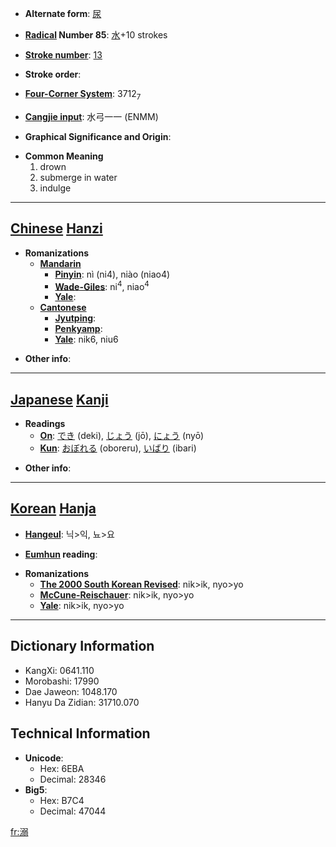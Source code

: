 * '''Alternate form''': [[尿]]

* '''[[Wiktionary:Chinese radical index| Radical]] Number 85''': [[Wiktionary:Chinese radical index 水|水]]+10 strokes

* '''[[Wiktionary:Chinese total strokes index|Stroke number]]''': [[Wiktionary:Chinese total strokes index 13|13]]

* '''Stroke order''': 

* '''[[Wiktionary:Chinese four corner index|Four-Corner System]]''': 3712<sub>7</sub>

* '''[[Wiktionary:Chinese Cangjie index|Cangjie input]]''': 水弓一一 (ENMM)

* '''Graphical Significance and Origin''': 

* '''Common Meaning'''
*#drown
*# submerge in water
*# indulge


----

== [[Chinese]] [[Hanzi]] ==

* '''Romanizations'''
** '''[[Mandarin]]'''
*** '''[[Pinyin]]''': nì (ni4), niào (niao4)
*** '''[[Wade-Giles]]''': ni<sup>4</sup>, niao<sup>4</sup>
*** '''[[Yale]]''': 
** '''[[Cantonese]]'''
*** '''[[Jyutping]]''':
*** '''[[Penkyamp]]''': 
*** '''[[Yale]]''': nik6, niu6

* '''Other info''': 

----

== [[Japanese]] [[Kanji]] ==

* '''Readings'''
** '''[[On]]''': [[でき]] (deki), [[じょう]] (jō), [[にょう]] (nyō)
** '''[[Kun]]''': [[おぼれる]] (oboreru), [[いばり]] (ibari)

* '''Other info''':  

----

== [[Korean]] [[Hanja]] ==

* '''[[Hangeul]]''': 닉>익, 뇨>요

* '''[[Eumhun]] reading''': 

* '''Romanizations'''
** '''[[The 2000 South Korean Revised Romanization|The 2000 South Korean Revised]]''': nik>ik, nyo>yo
** '''[[McCune-Reischauer]]''': nik>ik, nyo>yo
** '''[[Yale]]''': nik>ik, nyo>yo

----

== Dictionary Information ==

* KangXi: 0641.110
* Morobashi: 17990
* Dae Jaweon: 1048.170
* Hanyu Da Zidian: 31710.070

== Technical Information ==

* '''Unicode''':
** Hex: 6EBA
** Decimal: 28346
* '''Big5''':
** Hex: B7C4
** Decimal: 47044

[[fr:溺]]